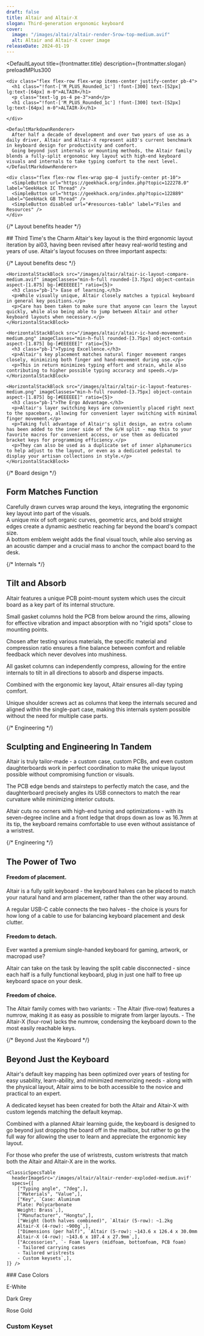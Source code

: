 ```yaml
---
draft: false
title: Altair and Altair-X
slogan: Third-generation ergonomic keyboard
cover:
  image: "/images/altair/altair-render-5row-top-medium.avif"
  alt: Altair and Altair-X cover image
releaseDate: 2024-01-19
---
```


<DefaultLayout 
  title={frontmatter.title} 
  description={frontmatter.slogan}
  preloadMPlus300
>

  <ClassicBlurredHeader src={frontmatter.cover.image} />

  <div class="container mx-auto pt-16 pb-20 text-center px-6">

    <div class="flex flex-row flex-wrap items-center justify-center pb-4">
      <h1 class="!font-['M_PLUS_Rounded_1c'] !font-[300] text-[52px] lg:text-[64px] m-0">ALTAIR</h1>
      <p class="text-lg ps-4 pe-3">and</p>
      <h1 class="!font-['M_PLUS_Rounded_1c'] !font-[300] text-[52px] lg:text-[64px] m-0">ALTAIR-X</h1>
      
    </div>

    <DefaultMarkdownRenderer>
      After half a decade of development and over two years of use as a daily driver, Altair and Altair-X represent ai03's current benchmark in keyboard design for productivity and comfort.  
      Going beyond just internals or mounting methods, the Altair family blends a fully-split ergonomic key layout with high-end keyboard visuals and internals to take typing comfort to the next level.
    </DefaultMarkdownRenderer>    

    <div class="flex flex-row flex-wrap gap-4 justify-center pt-10">
      <SimpleButton url="https://geekhack.org/index.php?topic=122278.0" label="GeekHack IC Thread" />
      <SimpleButton url="https://geekhack.org/index.php?topic=122889" label="GeekHack GB Thread" />
      <SimpleButton disabled url="#resources-table" label="Files and Resources" />
    </div>

  </div>

  <div class="grid grid-cols-1 md:grid-cols-2">
    <SimpleImageV2 src="/images/altair/altair-render-5row-top-medium.avif" class="aspect-[4/3] object-cover" />
    <SimpleImageV2 src="/images/altair/altair-render-4row-medium.avif" class="aspect-[4/3] object-cover" />
  </div>

  {/* Layout benefits header */}
  <div class="text-center mt-20 mb-20 px-6">
    <DefaultMarkdownRenderer>
      ## Third Time's the Charm
      Altair's key layout is the third ergonomic layout iteration by ai03, having been revised after heavy real-world testing and years of use.  
      Altair's layout focuses on three important aspects:
    </DefaultMarkdownRenderer>
  </div>

  {/* Layout benefits desc */}
  <div class="flex flex-col gap-12 container mx-auto mb-24">

    
    <HorizontalStackBlock src="/images/altair/altair-ic-layout-compare-medium.avif" imageClasses="min-h-full rounded-[3.75px] object-contain aspect-[1.875] bg-[#EEEEEE]" ratio={5}>
      <h3 class="pb-1"> Ease of learning.</h3>
      <p>While visually unique, Altair closely matches a typical keyboard in general key positions.</p>
      <p>Care has been taken to make sure that anyone can learn the layout quickly, while also being able to jump between Altair and other keyboard layouts when necessary.</p>
    </HorizontalStackBlock>

    <HorizontalStackBlock src="/images/altair/altair-ic-hand-movement-medium.png" imageClasses="min-h-full rounded-[3.75px] object-contain aspect-[1.875] bg-[#EEEEEE]" ratio={5}>
      <h3 class="pb-1">Typing Excellence.</h3>
      <p>Altair's key placement matches natural finger movement ranges closely, minimizing both finger and hand-movement during use.</p>
      <p>This in return minimizes typing effort and strain, while also contributing to higher possible typing accuracy and speeds.</p>
    </HorizontalStackBlock>

    <HorizontalStackBlock src="/images/altair/altair-ic-layout-features-medium.png" imageClasses="min-h-full rounded-[3.75px] object-contain aspect-[1.875] bg-[#EEEEEE]" ratio={5}>
      <h3 class="pb-1">The Ergo Advantage.</h3>
      <p>Altair's layer switching keys are conveniently placed right next to the spacebars, allowing for convenient layer switching with minimal finger movement.</p>
      <p>Taking full advantage of Altair's split design, an extra column has been added to the inner side of the G/H split - map this to your favorite macros for convenient access, or use them as dedicated bracket keys for programming efficiency.</p>
      <p>They can also be used as a duplicate set of inner alphanumerics to help adjust to the layout, or even as a dedicated pedestal to display your artisan collections in style.</p>
    </HorizontalStackBlock>

  </div>

  {/* Board design */}
  <div class="bg-zinc-900 flex flex-col gap-8 py-24">
    <DefaultMarkdownRenderer invert extraClasses="text-center pb-2 px-6">
      <h2>Form Matches Function</h2>
    </DefaultMarkdownRenderer>
    <div class="flex flex-col items-center text-center">
      <SimpleImageV2 src="/images/altair/altair-pastel-bottom-top-pair-medium.avif" class="w-1/2 rounded-[3.75px]" />
      <DefaultMarkdownRenderer invert extraClasses="pt-8 px-6">
      Carefully drawn curves wrap around the keys, integrating the ergonomic key layout into part of the visuals.
      </DefaultMarkdownRenderer>
      <div class="grid grid-cols-1 md:grid-cols-2 pt-12">
        <SimpleImageV2 src="/images/altair/altair-pastel-one-standing-medium.avif" />
        <SimpleImageV2 src="/images/altair/altair-pastel-weight-composition-medium.avif" />
      </div>
      <DefaultMarkdownRenderer invert extraClasses="pt-8 px-6">
      A unique mix of soft organic curves, geometric arcs, and bold straight edges create a dynamic aesthetic reaching far beyond the board's compact size.
      </DefaultMarkdownRenderer>
      <div class="grid grid-cols-1 md:grid-cols-2 pt-12">
        <SimpleImageV2 src="/images/altair/altair-pastel-bottom-pair-medium.avif" />
        <SimpleImageV2 src="/images/altair/altair-pastel-bottom-side-medium.avif" />
      </div>
      <DefaultMarkdownRenderer invert extraClasses="pt-8 px-6">
      A bottom emblem weight adds the final visual touch, while also serving as an acoustic damper and a crucial mass to anchor the compact board to the desk.
      </DefaultMarkdownRenderer>
      <div class="grid grid-cols-1 md:grid-cols-2 pt-12">
        <SimpleImageV2 src="/images/altair/altair-pastel-bottom-single-medium.avif" />
        <SimpleImageV2 src="/images/altair/altair-pastel-both-standing-medium.avif" />
      </div>
      <SimpleImageV2 src="/images/altair/altair-deskmat-rear-medium.avif" class="w-1/2 rounded-[3.75px] mt-20" />
    </div>
  </div>

  {/* Internals */}
  <div class="flex flex-col gap-16 pt-16 lg:pt-20 pb-16 lg:pb-24">
    <DefaultMarkdownRenderer extraClasses="text-center pb-2 lg:pb-6 px-6">
      <h2 class="mt-0 mb-4">Tilt and Absorb</h2>
      Altair features a unique PCB point-mount system which uses the circuit board as a key part of its internal structure.
    </DefaultMarkdownRenderer>
    <HorizontalStackBlock src="/images/altair/altair-pastel-gaskets-medium.avif">
      <p>Small gasket columns hold the PCB from below around the rims, allowing for effective vibration and impact absorption with no "rigid spots" close to mounting points.</p>
      <p>Chosen after testing various materials, the specific material and compression ratio ensures a fine balance between comfort and reliable feedback which never devolves into mushiness.</p>
    </HorizontalStackBlock>
    <HorizontalStackBlock src="/images/altair/altair-ic-gaskets-medium.avif" class="lg:text-end" reverse>
      <p>All gasket columns can independently compress, allowing for the entire internals to tilt in all directions to absorb and disperse impacts.</p>
      <p>Combined with the ergonomic key layout, Altair ensures all-day typing comfort.</p>
    </HorizontalStackBlock>
    <HorizontalStackBlock src="/images/altair/altair-pastel-pcb-shoulder-screws-medium.avif">
      <div>
        <p>Unique shoulder screws act as columns that keep the internals secured and aligned within the single-part case, making this internals system possible without the need for multiple case parts.</p>
      </div>
    </HorizontalStackBlock>
  </div>

  {/* Engineering */}
  <div class="bg-[#FFF4FB]">
    <div class="flex flex-col gap-8 pt-16 lg:pt-20 pb-16 lg:pb-24 container mx-auto">
      <DefaultMarkdownRenderer extraClasses="text-center px-6">
        <h2 class="mt-0">Sculpting and Engineering In Tandem</h2>
      </DefaultMarkdownRenderer>
      <div class="flex flex-row justify-center mt-4 lg:mt-8">
        <SimpleImageV2 src="/images/altair/altair-pastel-pcb-db-medium.avif" class="lg:w-1/2 md:rounded-[3.75px]" />
      </div>
      <DefaultMarkdownRenderer extraClasses="md:text-center px-6">
        <p class="mt-0 mb-2">Altair is truly tailor-made - a custom case, custom PCBs, and even custom daughterboards work in perfect coordination to make the unique layout possible without compromising function or visuals.</p>
        <p class="m-0">The PCB edge bends and stairsteps to perfectly match the case, and the daughterboard precisely angles its USB connectors to match the rear curvature while minimizing interior cutouts.</p>
      </DefaultMarkdownRenderer>
      <div class="flex flex-row justify-center mt-8">
        <SimpleImageV2 src="/images/altair/altair-render-5row-rosegold-alt-medium.avif" class="lg:w-1/2 md:rounded-[3.75px]" />
      </div>
      <DefaultMarkdownRenderer extraClasses="md:text-center px-6">
        <p class="mt-0 mb-2">Altair cuts no corners with high-end tuning and optimizations - with its seven-degree incline and a front ledge that drops down as low as 16.7mm at its tip, the keyboard remains comfortable to use even without assistance of a wristrest.</p>
      </DefaultMarkdownRenderer>
    </div>
  </div>


  {/* Engineering */}
  <div class="">
    <div class="flex flex-col gap-2 lg:gap-12 pt-16 lg:pt-20 pb-16 lg:pb-24 container mx-auto">
      <DefaultMarkdownRenderer extraClasses="text-center">
        <h2 class="mt-0 mb-8 lg:mb-2">The Power of Two</h2>
      </DefaultMarkdownRenderer>
      <HorizontalStackBlock src="/images/altair/altair-deskmat-5row-pair-medium.avif" rounded ratio={5}>
        <div>
          <h4 class="pb-2">Freedom of placement.</h4>
          <p>Altair is a fully split keyboard - the keyboard halves can be placed to match your natural hand and arm placement, rather than the other way around.</p>
          <p>A regular USB-C cable connects the two halves - the choice is yours for how long of a cable to use for balancing keyboard placement and desk clutter.</p>
        </div>
      </HorizontalStackBlock>
      <HorizontalStackBlock src="/images/altair/altair-deskmat-side-medium.avif" reverse rounded ratio={5}>
        <div class="lg:text-end">
          <h4 class="pb-2">Freedom to detach.</h4>
          <p>Ever wanted a premium single-handed keyboard for gaming, artwork, or macropad use?</p>
          <p>Altair can take on the task by leaving the split cable disconnected - since each half is a fully functional keyboard, plug in just one half to free up keyboard space on your desk.</p>
        </div>
      </HorizontalStackBlock>
      <HorizontalStackBlock src="/images/altair/altair-blank-grid-medium.avif" rounded ratio={5}>
        <h4 class="pb-2">Freedom of choice.</h4>
        <DefaultMarkdownRenderer>
          The Altair family comes with two variants:
          - The Altair (five-row) features a numrow, making it as easy as possible to migrate from larger layouts.
          - The Altair-X (four-row) lacks the numrow, condensing the keyboard down to the most easily reachable keys.
        </DefaultMarkdownRenderer>
      </HorizontalStackBlock>
    </div>
  </div>

  {/* Beyond Just the Keyboard */}
  <div class="flex flex-col bg-[#EFFBFF]">
    <DefaultMarkdownRenderer extraClasses="text-center py-6">
      <h2 class="mt-12 mb-10">Beyond Just the Keyboard</h2>
    </DefaultMarkdownRenderer>
    <HorizontalStackBlock src="/images/altair/altair-ic-stock-layouts-medium.png" imageClasses="object-contain aspect-[1.5] bg-[#EEEEEE]" noGap>
      <div class="ps-0 lg:ps-8">
        <p>Altair's default key mapping has been optimized over years of testing for easy usability, learn-ability, and minimized memorizing needs - along with the physical layout, Altair aims to be both accessible to the novice and practical to an expert.</p>
      </div>
    </HorizontalStackBlock>
    <HorizontalStackBlock src="/images/altair/altair-render-4row-keyset-02-medium.avif" imageClasses="object-cover aspect-[1.5]" reverse noGap>
      <div class="pe-0 lg:pe-8">
        <p>A dedicated keyset has been created for both the Altair and Altair-X with custom legends matching the default keymap.</p>
        <p> Combined with a planned Altair learning guide, the keyboard is designed to go beyond just dropping the board off in the mailbox, but rather to go the full way for allowing the user to learn and appreciate the ergonomic key layout.</p>
      </div>
    </HorizontalStackBlock>
    <HorizontalStackBlock src="/images/altair/parts/altair-wristrests-medium.avif" imageClasses="object-cover aspect-[1.5] bg-[#EEEEEE]" noGap>
      <div class="ps-0 lg:ps-8">
        <p>For those who prefer the use of wristrests, custom wristrests that match both the Altair and Altair-X are in the works.</p>
      </div>
    </HorizontalStackBlock>
  </div>


  <div class="container mx-auto">

    <ClassicSpecsTable 
      headerImageSrc='/images/altair/altair-render-exploded-medium.avif' 
      specs={[
        ["Typing angle", "7deg",],
        ["Materials", "Value",],
        ["Key", `Case: Aluminum  
        Plate: Polycarbonate  
        Weight: Brass`,],
        ["Manufacturer", "Hongtu",],
        ["Weight (both halves combined)", `Altair (5-row): ~1.2kg  
        Altair-X (4-row): ~900g`,],
        ["Dimensions (per half)", `Altair (5-row): ~143.6 x 126.4 x 30.0mm  
        Altair-X (4-row): ~143.6 x 107.4 x 27.9mm`,],
        ["Accessories", `- Foam layers (midfoam, bottomfoam, PCB foam)  
        - Tailored carrying cases  
        - Tailored wristrests  
        - Custom keysets`,],
    ]} />
  
  </div>

  <div>
    <div class="text-center pt-16 pb-4 flex flex-col gap-6">
      <DefaultMarkdownRenderer>
        ### Case Colors
      </DefaultMarkdownRenderer>
      <p>E-White</p>
    </div>
    <div class="grid grid-cols-1 md:grid-cols-2">
      <SimpleImageV2 src="/images/altair/altair-render-5row-white-medium.avif" />
      <SimpleImageV2 src="/images/altair/altair-render-4row-white-medium.avif" />
    </div>
    <div class="text-center pt-12 pb-4 flex flex-col gap-6">
      <p>Dark Grey</p>
    </div>
    <div class="grid grid-cols-1 md:grid-cols-2">
      <SimpleImageV2 src="/images/altair/altair-render-5row-grey-medium.avif" />
      <SimpleImageV2 src="/images/altair/altair-render-4row-grey-medium.avif" />
    </div>
    <div class="text-center pt-12 pb-4 flex flex-col gap-6">
      <p>Rose Gold</p>
    </div>
    <div class="grid grid-cols-1 md:grid-cols-2">
      <SimpleImageV2 src="/images/altair/altair-render-5row-rosegold-medium.avif" />
      <SimpleImageV2 src="/images/altair/altair-render-4row-rose-gold-medium.avif" />
    </div>
  </div>

  <div class="bg-[#A7C6D0]">
    <div class="text-center pt-16 pb-8 flex flex-col">
      <h3 class="text-white text-2xl font-[500]">Custom Keyset</h3>
    </div>
    <div class="grid grid-cols-1 md:grid-cols-2">
      <SimpleImageV2 src="/images/altair/altair-render-5row-keyset-01-medium.avif" />
      <SimpleImageV2 src="/images/altair/altair-render-5row-keyset-kitting-medium.avif" />
      <SimpleImageV2 src="/images/altair/altair-render-4row-keyset-01-medium.avif" />
      <SimpleImageV2 src="/images/altair/altair-render-4row-keyset-kitting-medium.avif" />
    </div>
  </div>


  <div class="container mx-auto">
    <ClassicResourcesTable project='altair' />
  </div>

</DefaultLayout>